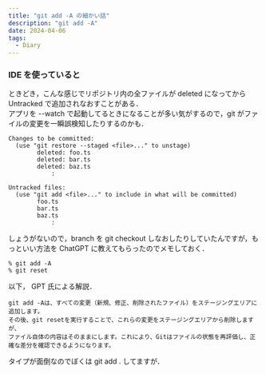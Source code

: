 ```yaml
---
title: "git add -A の細かい話"
description: "git add -A"
date: 2024-04-06
tags:
  - Diary
---
```


### IDE を使っていると

ときどき，こんな感じでリポジトリ内の全ファイルが deleted になってから Untracked で追加されなおすことがある．  
アプリを --watch で起動してるときになることが多い気がするので，git がファイルの変更を一瞬誤検知したりするのかも．

```
Changes to be committed:
  (use "git restore --staged <file>..." to unstage)
        deleted: foo.ts
        deleted: bar.ts
        deleted: baz.ts
            :

Untracked files:
  (use "git add <file>..." to include in what will be committed)
        foo.ts
        bar.ts
        baz.ts
            :
```

しょうがないので，branch を git checkout しなおしたりしていたんですが，もっといい方法を ChatGPT に教えてもらったのでメモしておく．

```
% git add -A
% git reset
```

以下， GPT 氏による解説．

```
git add -Aは、すべての変更（新規、修正、削除されたファイル）をステージングエリアに追加します。
その後、git resetを実行することで、これらの変更をステージングエリアから削除しますが、
ファイル自体の内容はそのままにします。これにより、Gitはファイルの状態を再評価し、正確な差分を確認できるようになります。
```

タイプが面倒なのでぼくは git add . してますが．

